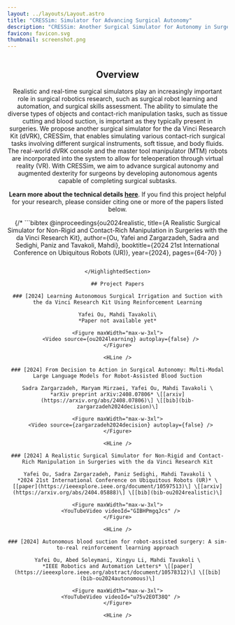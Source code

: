 ```yaml
---
layout: ../layouts/Layout.astro
title: "CRESSim: Simulator for Advancing Surgical Autonomy"
description: "CRESSim: Another Surgical Simulator for Autonomy in Surgery"
favicon: favicon.svg
thumbnail: screenshot.png
---
```






<Header
  title={frontmatter.title}
  authors={[
    {
      name: "Telerobotics and Biorobotics Group",
      url: "https://www.ece.ualberta.ca/~tbs/pmwiki/",
      institution: "University of Alberta"
    }
  ]}
  links={[
    {
      name: "PhysX 5 Unity Plugin",
      url: "https://github.com/yafei-ou/physx5-for-unity",
      icon: "mdi:github",
    },
    {
      name: "Code (In Progress)",
      url: "",
      icon: "mdi:github",
    },
  ]}
  />

<Figure>
  <Image source={overview} altText="Diagram of the transformer deep learning architecture." />
</Figure>

<HighlightedSection>

## Overview

Realistic and real-time surgical simulators play an increasingly important role in surgical robotics research,
such as surgical robot learning and automation, and surgical skills assessment. 
The ability to simulate the diverse types of objects and contact-rich manipulation tasks,
such as tissue cutting and blood suction, is important as they typically present in surgeries.
We propose another surgical simulator for the da Vinci Research Kit (dVRK), CRESSim,
that enables simulating various contact-rich surgical tasks involving different surgical instruments, soft tissue, and body fluids.
The real-world dVRK console and the master tool manipulator (MTM) robots are incorporated into the system to allow for teleoperation
through virtual reality (VR).
With CRESSim, we aim to advance surgical autonomy and augmented dexterity for surgeons
by developing autonomous agents capable of completing surgical subtasks.

**Learn more about the technical details [here](architecture)**. If you find this project helpful for your research, please consider citing one or more of the papers listed below.

{/* ```bibtex
@inproceedings{ou2024realistic,
  title={A Realistic Surgical Simulator for Non-Rigid and Contact-Rich Manipulation in Surgeries with the da Vinci Research Kit}, 
  author={Ou, Yafei and Zargarzadeh, Sadra and Sedighi, Paniz and Tavakoli, Mahdi},
  booktitle={2024 21st International Conference on Ubiquitous Robots (UR)}, 
  year={2024},
  pages={64-70}
}
``` */}

</HighlightedSection>

## Project Papers

### [2024] Learning Autonomous Surgical Irrigation and Suction with the da Vinci Research Kit Using Reinforcement Learning

Yafei Ou, Mahdi Tavakoli\
*Paper not available yet*

<Figure maxWidth="max-w-3xl">
  <Video source={ou2024learning} autoplay={false} />
</Figure>

<HLine />

### [2024] From Decision to Action in Surgical Autonomy: Multi-Modal Large Language Models for Robot-Assisted Blood Suction

Sadra Zargarzadeh, Maryam Mirzaei, Yafei Ou, Mahdi Tavakoli \
*arXiv preprint arXiv:2408.07806* \[[arxiv](https://arxiv.org/abs/2408.07806)\] \[[bib](bib-zargarzadeh2024decision)\]

<Figure maxWidth="max-w-3xl">
  <Video source={zargarzadeh2024decision} autoplay={false} />
</Figure>

<HLine />

### [2024] A Realistic Surgical Simulator for Non-Rigid and Contact-Rich Manipulation in Surgeries with the da Vinci Research Kit

Yafei Ou, Sadra Zargarzadeh, Paniz Sedighi, Mahdi Tavakoli \
*2024 21st International Conference on Ubiquitous Robots (UR)* \[[paper](https://ieeexplore.ieee.org/document/10597513)\] \[[arxiv](https://arxiv.org/abs/2404.05888)\] \[[bib](bib-ou2024realistic)\]

<Figure maxWidth="max-w-3xl">
  <YouTubeVideo videoId="GIBHPmgqJcs" />
</Figure>

<HLine />

### [2024] Autonomous blood suction for robot-assisted surgery: A sim-to-real reinforcement learning approach

Yafei Ou, Abed Soleymani, Xingyu Li, Mahdi Tavakoli \
*IEEE Robotics and Automation Letters* \[[paper](https://ieeexplore.ieee.org/abstract/document/10578312)\] \[[bib](bib-ou2024autonomous)\]

<Figure maxWidth="max-w-3xl">
  <YouTubeVideo videoId="u75v2EOT38Q" />
</Figure>

<HLine />

